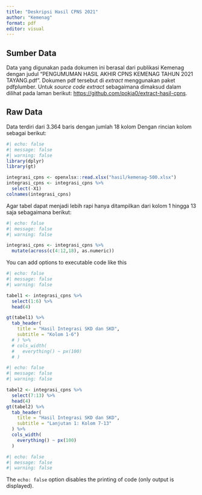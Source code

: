 ```yaml
---
title: "Deskripsi Hasil CPNS 2021"
author: "Kemenag"
format: pdf
editor: visual
---
```


## Sumber Data

Data yang digunakan pada dokumen ini berasal dari publikasi Kemenag dengan judul "PENGUMUMAN HASIL AKHIR CPNS KEMENAG TAHUN 2021 TAYANG.pdf". Dokumen pdf tersebut di *extract* menggunakan paket pdfplumber. Untuk *source code extract* sebagaimana dimaksud dalam dilihat pada laman berikut: <https://github.com/pokja0/extract-hasil-cpns>.

## Raw Data

Data terdiri dari 3.364 baris dengan jumlah 18 kolom Dengan rincian kolom sebagai berikut:
```r
#| echo: false
#| message: false
#| warning: false
library(dplyr)
library(gt)

integrasi_cpns <- openxlsx::read.xlsx("hasil/kemenag-500.xlsx")
integrasi_cpns <- integrasi_cpns %>%
  select(-X1)
colnames(integrasi_cpns)
```

Agar tabel dapat menjadi lebih rapi hanya ditampilkan dari kolom 1 hingga 13 saja sebagaimana berikut:

```r
#| echo: false
#| message: false
#| warning: false

integrasi_cpns <- integrasi_cpns %>%
  mutate(across(c(4:12,18), as.numeric))

```

You can add options to executable code like this

```r
#| echo: false
#| message: false
#| warning: false

tabel1 <- integrasi_cpns %>%
  select(1:6) %>%
  head(4)

gt(tabel1) %>%
  tab_header(
    title = "Hasil Integrasi SKD dan SKD",
    subtitle = "Kolom 1-6")
  # ) %>%
  # cols_width(
  #   everything() ~ px(100)
  # )
```

```r
#| echo: false
#| message: false
#| warning: false

tabel2 <- integrasi_cpns %>%
  select(7:13) %>%
  head(4)
gt(tabel2) %>%
  tab_header(
    title = "Hasil Integrasi SKD dan SKD",
    subtitle = "Lanjutan 1: Kolom 7-13"
  ) %>%
  cols_width(
    everything() ~ px(100)
  )
```

```r
#| echo: false
#| message: false
#| warning: false

```
The `echo: false` option disables the printing of code (only output is displayed).
